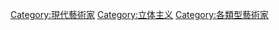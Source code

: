 [[Category:現代藝術家|Category:現代藝術家]]
[[Category:立体主义|Category:立体主义]]
[[Category:各類型藝術家|Category:各類型藝術家]]